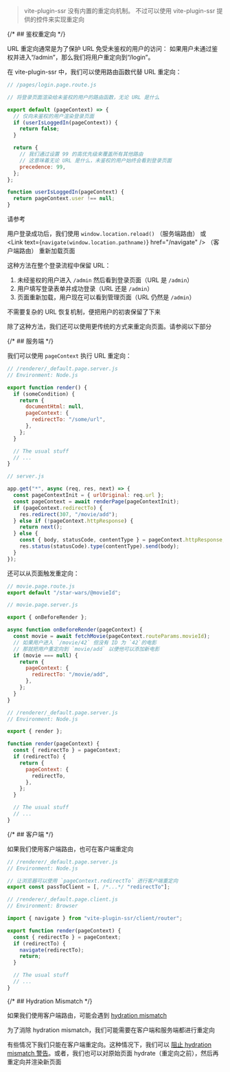 
> vite-plugin-ssr 没有内置的重定向机制。
> 不过可以使用 vite-plugin-ssr 提供的控件来实现重定向

{/* ## 鉴权重定向 */}

URL 重定向通常是为了保护 URL 免受未鉴权的用户的访问：
如果用户未通过鉴权并进入“/admin”，那么我们将用户重定向到“/login”。

在 vite-plugin-ssr 中，我们可以使用路由函数代替 URL 重定向：

```js
// /pages/login.page.route.js

// 将登录页面渲染给未鉴权的用户的路由函数，无论 URL 是什么

export default (pageContext) => {
  // 仅向未鉴权的用户渲染登录页面
  if (userIsLoggedIn(pageContext)) {
    return false;
  }

  return {
    // 我们通过设置 99 的高优先级来覆盖所有其他路由
    // 这意味着无论 URL 是什么，未鉴权的用户始终会看到登录页面
    precedence: 99,
  };
};

function userIsLoggedIn(pageContext) {
  return pageContext.user !== null;
}
```

请参考 <Link href="/route-function#precedence" />

用户登录成功后，我们使用 `window.location.reload()` （服务端路由） 或 <Link text={<code>navigate(window.location.pathname)</code>} href="/navigate" /> （客户端路由） 重新加载页面

这种方法在整个登录流程中保留 URL：

1.  未经鉴权的用户进入 `/admin` 然后看到登录页面（URL 是 `/admin`）
2.  用户填写登录表单并成功登录（URL 还是 `/admin`）
3.  页面重新加载，用户现在可以看到管理页面（URL 仍然是 `/admin`）

不需要复杂的 URL 恢复机制，便把用户的初衷保留了下来

除了这种方法，我们还可以使用更传统的方式来重定向页面。请参阅以下部分

{/* ## 服务端 */}

我们可以使用 `pageContext` 执行 URL 重定向：

```js
// /renderer/_default.page.server.js
// Environment: Node.js

export function render() {
  if (someCondition) {
    return {
      documentHtml: null,
      pageContext: {
        redirectTo: "/some/url",
      },
    };
  }

  // The usual stuff
  // ...
}
```

```js
// server.js

app.get("*", async (req, res, next) => {
  const pageContextInit = { urlOriginal: req.url };
  const pageContext = await renderPage(pageContextInit);
  if (pageContext.redirectTo) {
    res.redirect(307, "/movie/add");
  } else if (!pageContext.httpResponse) {
    return next();
  } else {
    const { body, statusCode, contentType } = pageContext.httpResponse;
    res.status(statusCode).type(contentType).send(body);
  }
});
```

还可以从页面触发重定向：

```js
// movie.page.route.js
export default "/star-wars/@movieId";
```

```js
// movie.page.server.js

export { onBeforeRender };

async function onBeforeRender(pageContext) {
  const movie = await fetchMovie(pageContext.routeParams.movieId);
  // 如果用户进入 `/movie/42` 但没有 ID 为 `42`的电影
  // 那就把用户重定向到 `movie/add` 以便他可以添加新电影
  if (movie === null) {
    return {
      pageContext: {
        redirectTo: "/movie/add",
      },
    };
  }
}
```

```js
// /renderer/_default.page.server.js
// Environment: Node.js

export { render };

function render(pageContext) {
  const { redirectTo } = pageContext;
  if (redirectTo) {
    return {
      pageContext: {
        redirectTo,
      },
    };
  }

  // The usual stuff
  // ...
}
```

{/* ## 客户端 */}

如果我们使用客户端路由，也可在客户端重定向

```js
// /renderer/_default.page.server.js
// Environment: Node.js

// 让浏览器可以使用 `pageContext.redirectTo` 进行客户端重定向
export const passToClient = [, /*...*/ "redirectTo"];
```

```js
// /renderer/_default.page.client.js
// Environment: Browser

import { navigate } from "vite-plugin-ssr/client/router";

export function render(pageContext) {
  const { redirectTo } = pageContext;
  if (redirectTo) {
    navigate(redirectTo);
    return;
  }

  // The usual stuff
  // ...
}
```

{/* ## Hydration Mismatch */}

如果我们使用客户端路由，可能会遇到 [hydration mismatch](/hydration-mismatch)

为了消除 hydration mismatch，我们可能需要在客户端和服务端都进行重定向

有些情况下我们只能在客户端重定向。这种情况下，我们可以 [阻止 hydration mismatch 警告](/hydration-mismatch#suppress-hydration-mismatch)。或者，我们也可以对原始页面 hydrate（重定向之前），然后再重定向并渲染新页面

